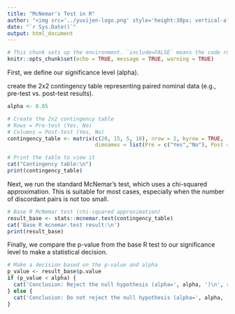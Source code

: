 ```yaml
---
title: "McNemar's Test in R"
author: "<img src='../yuvijen-logo.png' style='height:30px; vertical-align:middle; margin-right:8px;'>"
date: "`r Sys.Date()`"
output: html_document
---
```


```r
# This chunk sets up the environment. `include=FALSE` means the code runs but isn't shown in the output.
knitr::opts_chunk$set(echo = TRUE, message = TRUE, warning = TRUE)
```

First, we define our significance level (alpha). 

create the 2x2 contingency table representing paired nominal data (e.g., pre-test vs. post-test results).

```r
alpha <- 0.05

# Create the 2x2 contingency table
# Rows = Pre-test (Yes, No)
# Columns = Post-test (Yes, No)
contingency_table <- matrix(c(20, 15, 5, 10), nrow = 2, byrow = TRUE,
                            dimnames = list(Pre = c("Yes","No"), Post = c("Yes","No")))

# Print the table to view it
cat("Contingency table:\n")
print(contingency_table)
```

Next, we run the standard McNemar's test, which uses a chi-squared approximation. This is suitable for most cases, especially when the number of discordant pairs is not too small.

```r
# Base R McNemar test (chi-squared approximation)
result_base <- stats::mcnemar.test(contingency_table)
cat('Base R mcnemar.test result:\n')
print(result_base)
```


Finally, we compare the p-value from the base R test to our significance level to make a statistical decision.

```r
# Make a decision based on the p-value and alpha
p_value <- result_base$p.value
if (p_value < alpha) {
  cat('Conclusion: Reject the null hypothesis (alpha=', alpha, ')\n', sep='')
} else {
  cat('Conclusion: Do not reject the null hypothesis (alpha=', alpha, ')\n', sep='')
}
```

